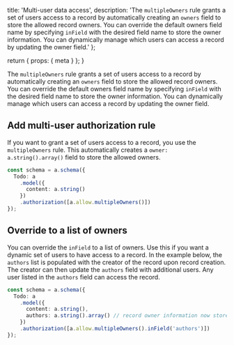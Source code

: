   title: 'Multi-user data access',
  description:
    'The `multipleOwners` rule grants a set of users access to a record by automatically creating an `owners` field to store the allowed record owners. You can override the default owners field name by specifying `inField` with the desired field name to store the owner information. You can dynamically manage which users can access a record by updating the owner field.'
};

  return {
    props: {
      meta
    }
  };
}

The `multipleOwners` rule grants a set of users access to a record by automatically creating an `owners` field to store the allowed record owners. You can override the default owners field name by specifying `inField` with the desired field name to store the owner information. You can dynamically manage which users can access a record by updating the owner field.

## Add multi-user authorization rule

If you want to grant a set of users access to a record, you use the `multipleOwners` rule. This automatically creates a `owner: a.string().array()` field to store the allowed owners.

```ts
const schema = a.schema({
  Todo: a
    .model({
      content: a.string()
    })
    .authorization([a.allow.multipleOwners()])
});
```

## Override to a list of owners

You can override the `inField` to a list of owners. Use this if you want a dynamic set of users to have access to a record. In the example below, the `authors` list is populated with the creator of the record upon record creation. The creator can then update the `authors` field with additional users. Any user listed in the `authors` field can access the record.

```ts
const schema = a.schema({
  Todo: a
    .model({
      content: a.string(),
      authors: a.string().array() // record owner information now stored in "authors" field
    })
    .authorization([a.allow.multipleOwners().inField('authors')])
});
```
